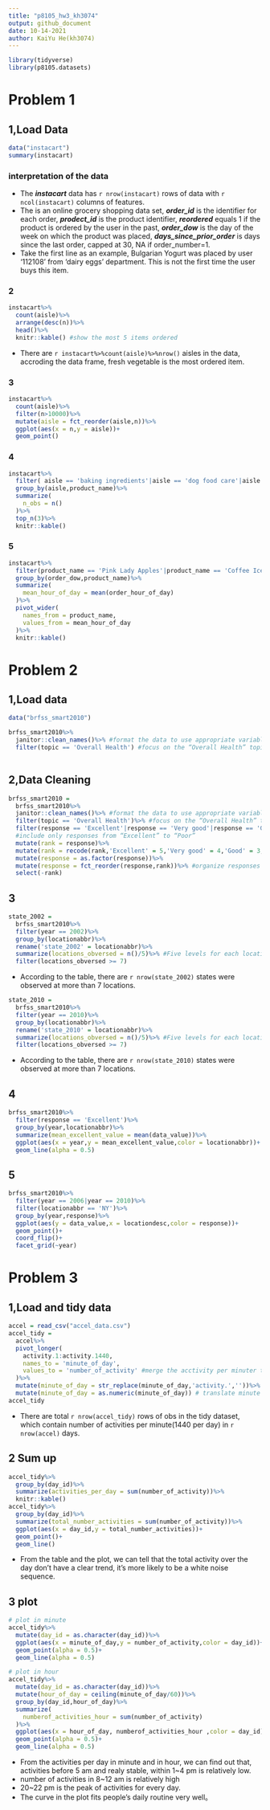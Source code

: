 ```yaml
---
title: "p8105_hw3_kh3074"
output: github_document
date: 10-14-2021
author: KaiYu He(kh3074)
---
```

```r
library(tidyverse)
library(p8105.datasets)
```


# Problem 1

## 1,Load Data
```r
data("instacart")
summary(instacart)
```
### interpretation of the data  
- The ***instacart*** data has `r nrow(instacart)` rows of data with `r ncol(instacart)` columns of features.
- The is an online grocery shopping data set, ***order_id*** is the identifier for each order, ***prodect_id*** is the product identifier, ***reordered*** equals 1 if the product is ordered by the user in the past, ***order_dow*** is the day of the week on which the product was placed, ***days_since_prior_order*** is days since the last order, capped at 30, NA if order_number=1.  
- Take the first line as an example, Bulgarian Yogurt was placed by user '112108' from 'dairy eggs' department. This is not the first time the user buys this item.  

### 2
```r
instacart%>%
  count(aisle)%>% 
  arrange(desc(n))%>%
  head()%>%
  knitr::kable() #show the most 5 items ordered
```

- There are `r instacart%>%count(aisle)%>%nrow()` aisles in the data, accroding the data frame, fresh vegetable is the most ordered item.  


### 3

```r
instacart%>%
  count(aisle)%>%
  filter(n>10000)%>%
  mutate(aisle = fct_reorder(aisle,n))%>%
  ggplot(aes(x = n,y = aisle))+
  geom_point()

```

### 4  
```r
instacart%>%
  filter( aisle == 'baking ingredients'|aisle == 'dog food care'|aisle == 'packaged vegetables fruits')%>%
  group_by(aisle,product_name)%>%
  summarize(
    n_obs = n()
  )%>%
  top_n(3)%>%
  knitr::kable()
```

### 5
```r
instacart%>%
  filter(product_name == 'Pink Lady Apples'|product_name == 'Coffee Ice Cream')%>%
  group_by(order_dow,product_name)%>%
  summarize(
    mean_hour_of_day = mean(order_hour_of_day)
  )%>%
  pivot_wider(
    names_from = product_name,
    values_from = mean_hour_of_day
  )%>%
  knitr::kable()
```

# Problem 2  

## 1,Load data  
```r
data("brfss_smart2010")

brfss_smart2010%>%
  janitor::clean_names()%>% #format the data to use appropriate variable names;
  filter(topic == 'Overall Health') #focus on the “Overall Health” topic
  
```

## 2,Data Cleaning  

```r
brfss_smart2010 = 
  brfss_smart2010%>%
  janitor::clean_names()%>% #format the data to use appropriate variable names;
  filter(topic == 'Overall Health')%>% #focus on the “Overall Health” topic
  filter(response == 'Excellent'|response == 'Very good'|response == 'Good'|response == 'Fair'|response == 'Poor')%>%
  #include only responses from “Excellent” to “Poor”
  mutate(rank = response)%>%
  mutate(rank = recode(rank,'Excellent' = 5,'Very good' = 4,'Good' = 3,'Fair' = 2, 'Poor' = 1))%>%
  mutate(response = as.factor(response))%>%
  mutate(response = fct_reorder(response,rank))%>% #organize responses as a factor taking levels ordered from “Poor” to “Excellent”
  select(-rank)
```

## 3  
```r
state_2002 = 
  brfss_smart2010%>%
  filter(year == 2002)%>%
  group_by(locationabbr)%>%
  rename('state_2002' = locationabbr)%>%
  summarize(locations_obversed = n()/5)%>% #Five levels for each location
  filter(locations_obversed >= 7)
```

- According to the table, there are `r nrow(state_2002)` states were observed at more than 7 locations.
  
```r
state_2010 = 
  brfss_smart2010%>%
  filter(year == 2010)%>%
  group_by(locationabbr)%>%
  rename('state_2010' = locationabbr)%>%
  summarize(locations_obversed = n()/5)%>% #Five levels for each location
  filter(locations_obversed >= 7)
```

- According to the table, there are `r nrow(state_2010)` states were observed at more than 7 locations.

## 4   
```r
brfss_smart2010%>%
  filter(response == 'Excellent')%>%
  group_by(year,locationabbr)%>%
  summarize(mean_excellent_value = mean(data_value))%>%
  ggplot(aes(x = year,y = mean_excellent_value,color = locationabbr))+
  geom_line(alpha = 0.5)
```

## 5    
```r
brfss_smart2010%>%
  filter(year == 2006|year == 2010)%>%
  filter(locationabbr == 'NY')%>%
  group_by(year,response)%>%
  ggplot(aes(y = data_value,x = locationdesc,color = response))+
  geom_point()+
  coord_flip()+
  facet_grid(~year)
```
# Problem 3  

## 1,Load and tidy data
```r
accel = read_csv("accel_data.csv")
accel_tidy = 
  accel%>%
  pivot_longer(
    activity.1:activity.1440,
    names_to = 'minute_of_day',
    values_to = 'number_of_activity' #merge the acctivity per minuter to a single column
  )%>%
  mutate(minute_of_day = str_replace(minute_of_day,'activity.',''))%>% 
  mutate(minute_of_day = as.numeric(minute_of_day)) # translate minute variable to numeric
accel_tidy
```
- There are total `r nrow(accel_tidy)` rows of obs in the tidy dataset, which contain number of activities per minute(1440 per day) in `r nrow(accel)` days.

## 2 Sum up
```r
accel_tidy%>%
  group_by(day_id)%>%
  summarize(activities_per_day = sum(number_of_activity))%>%
  knitr::kable()
accel_tidy%>%
  group_by(day_id)%>%
  summarize(total_number_activities = sum(number_of_activity))%>%
  ggplot(aes(x = day_id,y = total_number_activities))+
  geom_point()+
  geom_line()
```
- From the table and the plot, we can tell that the total activity over the day don't have a clear trend, it's more likely to be a white noise sequence.

## 3 plot
```r
# plot in minute
accel_tidy%>%
  mutate(day_id = as.character(day_id))%>%
  ggplot(aes(x = minute_of_day,y = number_of_activity,color = day_id))+
  geom_point(alpha = 0.5)+
  geom_line(alpha = 0.5)

# plot in hour
accel_tidy%>%
  mutate(day_id = as.character(day_id))%>%
  mutate(hour_of_day = ceiling(minute_of_day/60))%>%
  group_by(day_id,hour_of_day)%>%
  summarize(
    numberof_activities_hour = sum(number_of_activity)
  )%>%
  ggplot(aes(x = hour_of_day, numberof_activities_hour ,color = day_id))+
  geom_point(alpha = 0.5)+
  geom_line(alpha = 0.5)

```
- From the activities per day in minute and in hour, we can find out that, activities before 5 am and realy stable, within 1~4 pm  is relatively low.
- number of activities in 8~12 am is relatively high
- 20~22 pm is the peak of activities for every day.
- The curve in the plot fits people's daily routine very well。
